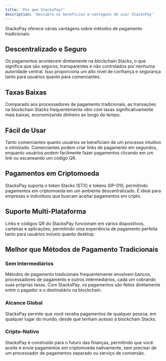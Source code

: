 ```yaml
---
title: 'Por que StacksPay?'
description: 'Descubra os benefícios e vantagens de usar StacksPay'
---
```


StacksPay oferece várias vantagens sobre métodos de pagamento tradicionais:

## Descentralizado e Seguro
Os pagamentos acontecem diretamente na blockchain Stacks, o que significa que são seguros, transparentes e não controlados por nenhuma autoridade central. Isso proporciona um alto nível de confiança e segurança tanto para usuários quanto para comerciantes.

## Taxas Baixas
Comparado aos processadores de pagamento tradicionais, as transações na blockchain Stacks frequentemente vêm com taxas significativamente mais baixas, economizando dinheiro ao longo do tempo.

## Fácil de Usar
Tanto comerciantes quanto usuários se beneficiam de um processo intuitivo e otimizado. Comerciantes podem criar links de pagamento em segundos, enquanto usuários podem facilmente fazer pagamentos clicando em um link ou escaneando um código QR.

## Pagamentos em Criptomoeda
StacksPay suporta o token Stacks (STX) e tokens SIP-010, permitindo pagamentos em criptomoeda em um ambiente descentralizado. É ideal para empresas e indivíduos que buscam aceitar pagamentos em cripto.

## Suporte Multi-Plataforma
Links e códigos QR do StacksPay funcionam em vários dispositivos, carteiras e aplicações, permitindo uma experiência de pagamento perfeita tanto para usuários móveis quanto desktop.

## Melhor que Métodos de Pagamento Tradicionais

### Sem Intermediários
Métodos de pagamento tradicionais frequentemente envolvem bancos, processadores de pagamento e outros intermediários, cada um cobrando suas próprias taxas. Com StacksPay, os pagamentos são feitos diretamente entre o pagador e o destinatário na blockchain.

### Alcance Global
StacksPay permite que você receba pagamentos de qualquer pessoa, em qualquer lugar do mundo, desde que tenham acesso à blockchain Stacks.

### Cripto-Nativo
StacksPay é construído para o futuro das finanças, permitindo que você aceite e envie pagamentos em criptomoeda nativamente, sem precisar de um processador de pagamentos separado ou serviço de conversão.